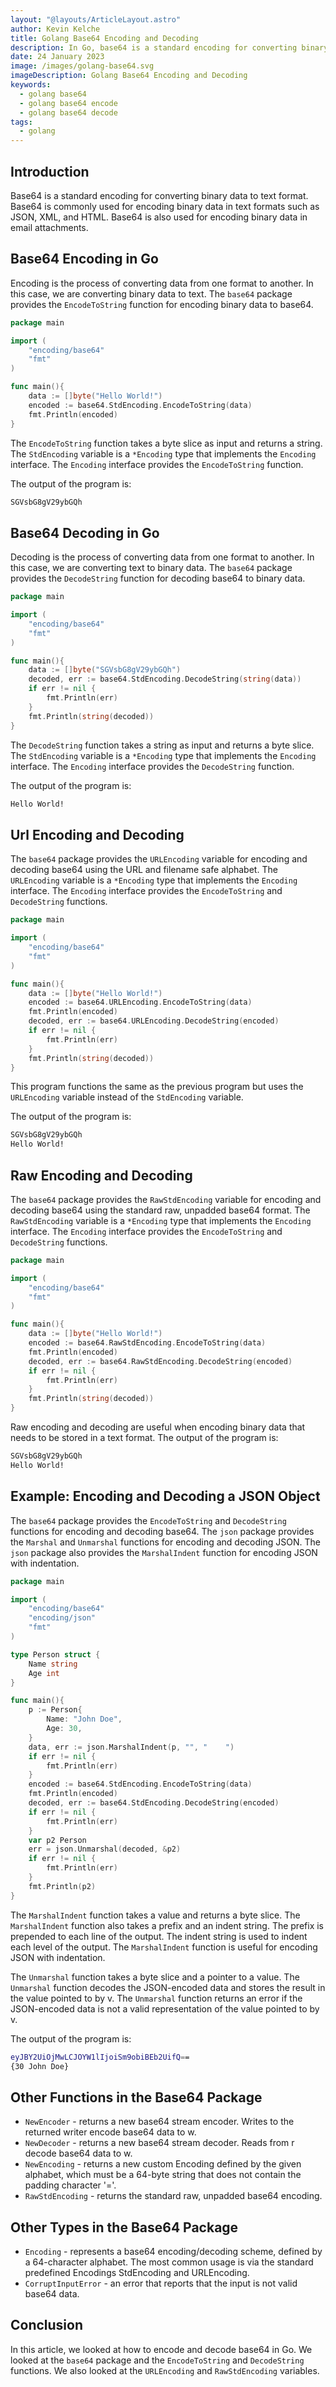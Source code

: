 ```yaml
---
layout: "@layouts/ArticleLayout.astro"
author: Kevin Kelche
title: Golang Base64 Encoding and Decoding
description: In Go, base64 is a standard encoding for converting binary data to text format.
date: 24 January 2023
image: /images/golang-base64.svg
imageDescription: Golang Base64 Encoding and Decoding
keywords:
  - golang base64
  - golang base64 encode
  - golang base64 decode
tags:
  - golang
---
```



## Introduction

Base64 is a standard encoding for converting binary data to text format. Base64 is commonly used for encoding binary data in text formats such as JSON, XML, and HTML. Base64 is also used for encoding binary data in email attachments.

## Base64 Encoding in Go <SectionLink id="base64-encoding-in-go" />

Encoding is the process of converting data from one format to another. In this case, we are converting binary data to text. The `base64` package provides the `EncodeToString` function for encoding binary data to base64.

```go title="main.go"
package main

import (
    "encoding/base64"
    "fmt"
)

func main(){
    data := []byte("Hello World!")
    encoded := base64.StdEncoding.EncodeToString(data)
    fmt.Println(encoded)
}
```

The `EncodeToString` function takes a byte slice as input and returns a string. The `StdEncoding` variable is a `*Encoding` type that implements the `Encoding` interface. The `Encoding` interface provides the `EncodeToString` function.

The output of the program is:

```bash title="output"
SGVsbG8gV29ybGQh
```

## Base64 Decoding in Go <SectionLink id="base64-decoding-in-go" />

Decoding is the process of converting data from one format to another. In this case, we are converting text to binary data. The `base64` package provides the `DecodeString` function for decoding base64 to binary data.

```go title="main.go"
package main

import (
    "encoding/base64"
    "fmt"
)

func main(){
    data := []byte("SGVsbG8gV29ybGQh")
    decoded, err := base64.StdEncoding.DecodeString(string(data))
    if err != nil {
        fmt.Println(err)
    }
    fmt.Println(string(decoded))
}
```

The `DecodeString` function takes a string as input and returns a byte slice. The `StdEncoding` variable is a `*Encoding` type that implements the `Encoding` interface. The `Encoding` interface provides the `DecodeString` function.

The output of the program is:

```bash title="output"
Hello World!
```

## Url Encoding and Decoding <SectionLink id="url-encoding-and-decoding" />

The `base64` package provides the `URLEncoding` variable for encoding and decoding base64 using the URL and filename safe alphabet. The `URLEncoding` variable is a `*Encoding` type that implements the `Encoding` interface. The `Encoding` interface provides the `EncodeToString` and `DecodeString` functions.

```go title="main.go"
package main

import (
    "encoding/base64"
    "fmt"
)

func main(){
    data := []byte("Hello World!")
    encoded := base64.URLEncoding.EncodeToString(data)
    fmt.Println(encoded)
    decoded, err := base64.URLEncoding.DecodeString(encoded)
    if err != nil {
        fmt.Println(err)
    }
    fmt.Println(string(decoded))
}
```

This program functions the same as the previous program but uses the `URLEncoding` variable instead of the `StdEncoding` variable.

The output of the program is:

```bash title="output"
SGVsbG8gV29ybGQh
Hello World!
```

## Raw Encoding and Decoding <SectionLink id="raw-encoding-and-decoding" />

The `base64` package provides the `RawStdEncoding` variable for encoding and decoding base64 using the standard raw, unpadded base64 format. The `RawStdEncoding` variable is a `*Encoding` type that implements the `Encoding` interface. The `Encoding` interface provides the `EncodeToString` and `DecodeString` functions.

```go title="main.go"
package main

import (
    "encoding/base64"
    "fmt"
)

func main(){
    data := []byte("Hello World!")
    encoded := base64.RawStdEncoding.EncodeToString(data)
    fmt.Println(encoded)
    decoded, err := base64.RawStdEncoding.DecodeString(encoded)
    if err != nil {
        fmt.Println(err)
    }
    fmt.Println(string(decoded))
}
```

Raw encoding and decoding are useful when encoding binary data that needs to be stored in a text format. The output of the program is:

```bash title="output"
SGVsbG8gV29ybGQh
Hello World!
```

## Example: Encoding and Decoding a JSON Object <SectionLink id="example-encoding-and-decoding-a-json-object" />

The `base64` package provides the `EncodeToString` and `DecodeString` functions for encoding and decoding base64. The `json` package provides the `Marshal` and `Unmarshal` functions for encoding and decoding JSON. The `json` package also provides the `MarshalIndent` function for encoding JSON with indentation.

```go title="main.go"
package main

import (
    "encoding/base64"
    "encoding/json"
    "fmt"
)

type Person struct {
    Name string
    Age int
}

func main(){
    p := Person{
        Name: "John Doe",
        Age: 30,
    }
    data, err := json.MarshalIndent(p, "", "    ")
    if err != nil {
        fmt.Println(err)
    }
    encoded := base64.StdEncoding.EncodeToString(data)
    fmt.Println(encoded)
    decoded, err := base64.StdEncoding.DecodeString(encoded)
    if err != nil {
        fmt.Println(err)
    }
    var p2 Person
    err = json.Unmarshal(decoded, &p2)
    if err != nil {
        fmt.Println(err)
    }
    fmt.Println(p2)
}
```

The `MarshalIndent` function takes a value and returns a byte slice. The `MarshalIndent` function also takes a prefix and an indent string. The prefix is prepended to each line of the output. The indent string is used to indent each level of the output. The `MarshalIndent` function is useful for encoding JSON with indentation.

The `Unmarshal` function takes a byte slice and a pointer to a value. The `Unmarshal` function decodes the JSON-encoded data and stores the result in the value pointed to by v. The `Unmarshal` function returns an error if the JSON-encoded data is not a valid representation of the value pointed to by v.

The output of the program is:

```bash title="output"
eyJBY2UiOjMwLCJOYW1lIjoiSm9obiBEb2UifQ==
{30 John Doe}
```

## Other Functions in the Base64 Package <SectionLink id="other-functions-in-the-base64-package" />

- `NewEncoder` - returns a new base64 stream encoder. Writes to the returned writer encode base64 data to w.
- `NewDecoder` - returns a new base64 stream decoder. Reads from r decode base64 data to w.
- `NewEncoding` - returns a new custom Encoding defined by the given alphabet, which must be a 64-byte string that does not contain the padding character '='.
- `RawStdEncoding` - returns the standard raw, unpadded base64 encoding.

## Other Types in the Base64 Package <SectionLink id="other-types-in-the-base64-package" />

- `Encoding` - represents a base64 encoding/decoding scheme, defined by a 64-character alphabet. The most common usage is via the standard predefined Encodings StdEncoding and URLEncoding.
- `CorruptInputError` - an error that reports that the input is not valid base64 data.

## Conclusion <SectionLink id="conclusion" />

In this article, we looked at how to encode and decode base64 in Go. We looked at the `base64` package and the `EncodeToString` and `DecodeString` functions. We also looked at the `URLEncoding` and `RawStdEncoding` variables.
